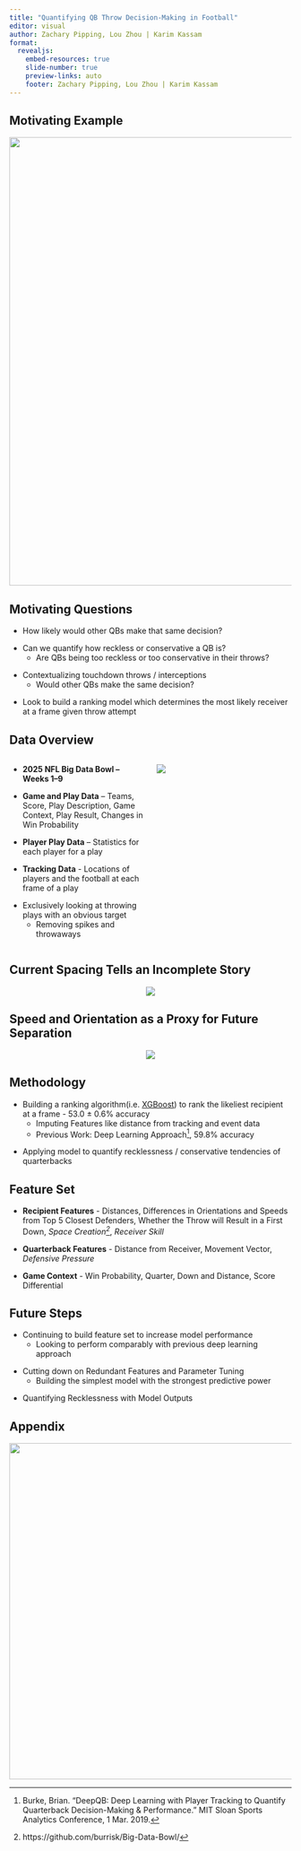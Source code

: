 ```yaml
---
title: "Quantifying QB Throw Decision-Making in Football"
editor: visual
author: Zachary Pipping, Lou Zhou | Karim Kassam
format:
  revealjs: 
    embed-resources: true
    slide-number: true
    preview-links: auto
    footer: Zachary Pipping, Lou Zhou | Karim Kassam
---
```


## Motivating Example

<div style="text-align: center;">
  <img src="DJ_MOORE_TIES_THE_GAME.gif" width="800">
</div>

## Motivating Questions

::: fragment
- How likely would other QBs make that same decision?
:::

::: fragment
- Can we quantify how reckless or conservative a QB is?
  - Are QBs being too reckless or too conservative in their throws?
:::

::: fragment
- Contextualizing touchdown throws / interceptions
  - Would other QBs make the same decision?
:::

::: fragment
-   Look to build a ranking model which determines the most likely receiver at a frame given throw attempt
:::

## Data Overview {.smaller}

::::::::: columns
::::::: {.column width="50%"}
-   **2025 NFL Big Data Bowl – Weeks 1–9**

::: fragment
-   **Game and Play Data** – Teams, Score, Play Description, Game Context, Play Result, Changes in Win Probability
:::

::: fragment
-   **Player Play Data** – Statistics for each player for a play
    
:::

::: fragment
-   **Tracking Data** - Locations of players and the football at each frame of a play
:::

::: fragment
- Exclusively looking at throwing plays with an obvious target
  - Removing spikes and throwaways
  
:::

:::::::

::: {.column width="50%"}
![](highWP.gif)
:::
:::::::::

## Current Spacing Tells an Incomplete Story

<div style="text-align: center;">
  <img src="testing.gif">
</div>



## Speed and Orientation as a Proxy for Future Separation
<div style="text-align: center;">
  <img src="speed_vectors.png">
</div>


## Methodology

::: fragment
-   Building a ranking algorithm(i.e.  [XGBoost](https://cran.r-project.org/web/packages/xgboost/xgboost.pdf)) to rank the likeliest recipient at a frame - 53.0  $\pm$ 0.6% accuracy
    -   Imputing Features like distance from tracking and event data
    -   Previous Work: Deep Learning Approach[^1], 59.8% accuracy


:::



::: fragment
-   Applying model to quantify recklessness / conservative tendencies of quarterbacks
:::
[^1]: Burke, Brian. “DeepQB:	Deep Learning with Player	Tracking	 to Quantify Quarterback Decision-Making	& Performance.” MIT Sloan Sports Analytics Conference, 1 Mar. 2019.

## Feature Set
-   **Recipient Features** - Distances, Differences in Orientations and Speeds from Top 5 Closest Defenders, Whether the Throw will Result in a First Down, *Space Creation[^2]*, *Receiver Skill*

::: fragment
-   **Quarterback Features** - Distance from Receiver, Movement Vector, *Defensive Pressure*
:::

::: fragment
-   **Game Context** - Win Probability, Quarter, Down and Distance, Score Differential
:::
[^2]: https://github.com/burrisk/Big-Data-Bowl/

## Future Steps
::: fragment
- Continuing to build feature set to increase model performance
  - Looking to perform comparably with previous deep learning approach
:::

::: fragment
- Cutting down on Redundant Features and Parameter Tuning
  - Building the simplest model with the strongest predictive power
:::

::: fragment
- Quantifying Recklessness with Model Outputs
:::
## Appendix

<div style="text-align: center;">
  <img src="project_fail.png" width=600px>
</div>
